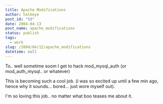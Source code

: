 ```yaml
---
title: Apache Modifications
author: halkeye
post_id: "53"
date: 2004-04-13
post_name: apache_modifications
status: publish
tags:
  - work
slug: /2004/04/12/apache_modifications
datetime: null
---
```


To.. well sometime soom I get to hack mod_mysql_auth (or mod_auth_mysql.. or whatever)

This is becoming such a cool job. (i was so excited up until a few min ago, hence why it sounds... bored... just wore myself out).

I'm so loving this job.. no matter what boo teases me about it.
